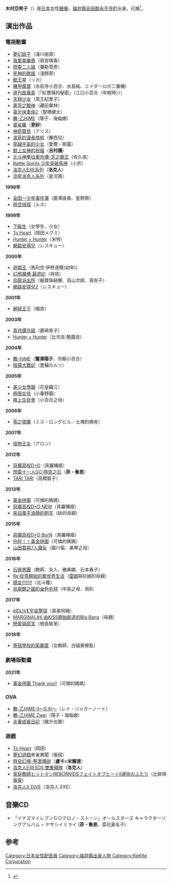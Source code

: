 {{blpsources|time=2018-08-28T00:07:14+00:00}}
{{noteTA|G1=Anime}}
{{配音員
|名字= 木村亞希子
|圖像= 
|尺寸= 
|說明= 
|藝名= 
|英文名=
|本名=
|暱稱=
|配偶= 
|出生地= {{JPN}}[[福井縣|福井縣]][[吉田郡|吉田郡]][[松岡町|松岡町]]（現：[[永平寺町|永平寺町]]）
|出身地=
|血型= O型
|生年= 1971
|生月= 6
|生日= 28
|歿年= 
|歿月= 
|歿日= 
|所屬= 
|活動時期= 1998年 -
|出道作= 更紗（[[婆娑羅|婆娑羅]]）
|代表作= 洛克人（[[洛克人exe系列|洛克人EXE系列]]）<br />聖橋健太（[[電光快車俠2|電光快車俠2]]）<br />宇喜多萬里香（[[麥穗星之夢|麥穗星之夢]]）<br />吉村護（[[獻上女神的祝福|獻上女神的祝福]]）<br />橘杏（[[網球王子|網球王子]]系列）<br />菲魯恩（[[閃電十一人GO|閃電十一人GO]]）
|網站=
|其他= 
}}
{{Japanese|japanese=木村 亜希子|kana=きむら あきこ|romaji=Kimura Akiko}}
'''木村亞希子'''（{{bd|1971年|6月28日|||Kimura Akiko}}）是[[日本|日本]]女性[[聲優|聲優]]，[[福井縣|福井縣]][[吉田郡|吉田郡]][[永平寺町|永平寺町]]出身。已婚<ref>{{Cite book|title=动漫大百科 2 海外动画卷|last=漫友文化传播机构主编|first=|publisher=哈尔滨：黑龙江美术出版社|year=2007.12|isbn=978-7-5318-1934-9|location=|pages=482}}</ref>。

==演出作品==
===電視動畫===
*[[夢幻妖子|夢幻妖子]]（浦川由貴）
*[[我愛美樂蒂|我愛美樂蒂]]（雨宮晴香）
*[[閃靈二人組|閃靈二人組]]（彌勒雪彥）
*[[死神的歌謠|死神的歌謠]]（淺野昴）
*[[獸王星|獸王星]]（リカ）
*[[機甲露寶|機甲露寶]]（水前寺小百合、水島純、エイダーロボ二番機）
*[[週刊故事島|週刊故事島]]（「紅薔薇的秘密」（江口小百合〈年輕時〉））
*[[天翔少女|天翔少女]]（周王紀里子）
*[[蒼穹之戰神|蒼穹之戰神]]（藏前果林）
*[[電光快車俠2|電光快車俠2]]（聖橋健太）
*[[舞-乙HiME|舞-乙HiME]]（陽子．海倫娜）
*[[婆娑羅|婆娑羅]]（'''更紗'''）
*[[神奇寶貝|神奇寶貝]]（アリス）
*[[波菲的漫長旅程|波菲的漫長旅程]]（賽西兒）
*[[穿越宇宙的少女|穿越宇宙的少女]]（愛爾・斯露）
*[[獻上女神的祝福|獻上女神的祝福]]（'''吉村護'''）
*[[北斗神拳拉奧外傳-天之霸王|北斗神拳拉奧外傳-天之霸王]]（佐久夜）
*[[Battle_Spirits_少年突破馬神|Battle Spirits 少年突破馬神]]（小京）
*[[洛克人exe系列|洛克人EXE系列]]（'''洛克人'''）
*[[流星之洛克人|流星洛克人系列]]（星河茜）
'''1998年'''
*[[金田一少年事件簿|金田一少年事件簿]]（鹿澤直美、星野鼎）
*[[時空偵探|時空偵探]]（ルネ）
'''1999年'''
*[[下級生|下級生]]（女學生、少女）
*[[To_Heart|To Heart]]（岡田メグミ）
*[[Hunter_×_Hunter|Hunter × Hunter]]（米特）
*[[網路安琪兒|網路安琪兒]]（レスキュー）
'''2000年'''
*[[遊戲王|遊戲王]]（馬利克·伊修達爾(幼年)）
*[[最遊記|幻想魔傳 最遊記]]（祥琉）
*[[烏龍派出所|烏龍派出所]]（擬寶珠結梗、高山次郎、真佐子）
*[[網路安琪兒|網路安琪兒2]]（レスキュー）
'''2001年'''
*[[網球王子|網球王子]]（橘杏）
'''2003年'''
*[[真月譚月姬|真月譚月姬]]（蒼崎青子）
*[[Hunter_×_Hunter|Hunter × Hunter]]（比司吉·酷露佳）
'''2004年'''
*[[舞-HiME|舞-HiME]]（'''鷺澤陽子'''、市賴小百合）
*[[陰陽大戰記|陰陽大戰記]]（豊穣のルリ）
'''2005年'''
*[[美少女學園|美少女學園]]（花皇織江）
*[[極限女孩|極限女孩]]（小春野繭）
*[[極上生徒會|極上生徒會]]（小百合之母）
'''2006年'''
*[[零之使魔|零之使魔]]（ミス・ロングビル／土塊的佛肯）
'''2007年'''
*[[怪物王女|怪物王女]]（アロン）
'''2012年'''
*[[惡魔高校D×D|惡魔高校D×D]]（真羅椿姬）
*[[閃電十一人GO|閃電十一人GO 時空之石]]（'''菲・魯恩'''）
*[[TARI_TARI|TARI TARI]]（高橋智子）
'''2013年'''
*[[黃金拼圖|黃金拼圖]]（可憐的媽媽）
*[[惡魔高校D×D|惡魔高校D×D NEW]]（真羅椿姬）
*[[來自風平浪靜的明天|來自風平浪靜的明天]]（紡的母親）
'''2015年'''
*[[惡魔高校D×D|惡魔高校D×D BorN]]（真羅椿姬）
*[[黃金拼圖|你好！！黃金拼圖]]（可憐的媽媽）
*[[山田君與7人魔女|山田君與7人魔女]]（園川菊、美琴之母）
'''2016年'''
*[[石膏男團|石膏男團]]（教師、夫人、雅典娜、石本春子）
*[[Re:從零開始的異世界生活_(動畫)|Re:從零開始的異世界生活]]（[[雷姆_(角色)|雷姆]]與拉姆的母親）
*[[競女!!!!!!!!|競女!!!!!!!!]]（北斗瞳）
*[[烏龍麵之國的金色毛毬|烏龍麵之國的金色毛毬]]（中島之母、鳥B）
'''2017年'''
*[[élDLIVE宇宙警探|élDLIVE宇宙警探]]（美美阿姨）
*[[MARGINAL＃4|MARGINAL#4 由KISS開始創造的Big Bang]]（母親）
*[[戀愛與謊言|戀愛與謊言]]（根島智里）
'''2018年'''
*[[寄宿學校的茱麗葉|寄宿學校的茱麗葉]]（女教師、白貓寮寮監）

===劇場版動畫===
'''2021年'''
*[[黃金拼圖|黃金拼圖 Thank you!!]]（可憐的媽媽）

===OVA===
*[[舞-乙HiME_0〜S.ifr〜|舞-乙HiME 0〜S.ifr〜]]（レイ・ジャガーノート）
*[[舞-乙HiME_Zwei|舞-乙HiME Zwei]]（陽子・海倫娜）
*[[夫妻成長日記|夫妻成長日記]]（緒方也實）

===遊戲===
*[[To_Heart|To Heart]]（岡田）
*[[夢幻遊戲|夢幻遊戲]]朱雀異聞（張宿）
*[[純真傳奇|時空幻境-聖潔傳說]]（'''盧卡=米爾達'''）
*[[洛克人exe系列|洛克人EXE5DS 雙重領隊]]（'''洛克人'''）
*[[家庭教師HITMAN_REBORN!|家庭教師ヒットマンREBORN!DSフェイトオブヒートII運命のふたり]]（比歐琪露露）
*[[洛克人X系列|洛克人X DiVE]]（洛克人.EXE）

== 音樂CD ==
* 「イナズマイレブンＧＯクロノ・ストーン」オールスターズ キャラクターソングアルバム ~ ヤサシイミライ ('''菲・魯恩'''、菜花黃名子)

==参考==
{{reflist}}
{{KeKKe Corporation}}
{{Authority control}}
{{DEFAULTSORT:Kimura Akiko}}
[[Category:日本女性配音員|Category:日本女性配音員]]
[[Category:福井縣出身人物|Category:福井縣出身人物]]
[[Category:KeKKe_Corporation|Category:KeKKe Corporation]]